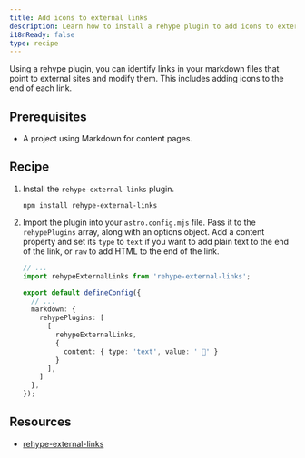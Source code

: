 ```yaml
---
title: Add icons to external links
description: Learn how to install a rehype plugin to add icons to external links in your Markdown files
i18nReady: false
type: recipe
---
```


Using a rehype plugin, you can identify links in your markdown files that point to external sites and modify them. This includes adding icons to the end of each link.

## Prerequisites
- A project using Markdown for content pages.

## Recipe

1. Install the `rehype-external-links` plugin.

    ```shell
    npm install rehype-external-links
    ```

2. Import the plugin into your `astro.config.mjs` file. Pass it to the `rehypePlugins` array, along with an options object. Add a content property and set its `type` to `text` if you want to add plain text to the end of the link, or `raw` to add HTML to the end of the link.

    ```ts
    // ...
    import rehypeExternalLinks from 'rehype-external-links';

    export default defineConfig({
      // ...
      markdown: {
        rehypePlugins: [
          [
            rehypeExternalLinks,
            {
              content: { type: 'text', value: ' 🔗' }
            }
          ],
        ]
      },
    });
    ```

## Resources
- [rehype-external-links](https://www.npmjs.com/package/rehype-external-links)
